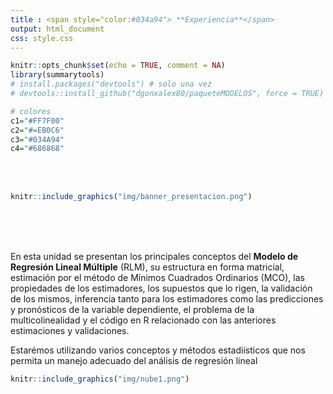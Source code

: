 ```yaml
---
title : <span style="color:#034a94"> **Experiencia**</span>
output: html_document
css: style.css
---
```



```r
knitr::opts_chunk$set(echo = TRUE, comment = NA)
library(summarytools)
# install.packages("devtools") # solo una vez
# devtools::install_github("dgonxalex80/paqueteMODELOS", force = TRUE)

# colores
c1="#FF7F00"
c2="#=EB0C6"
c3="#034A94"
c4="#686868"

```

</br></br>

```r
knitr::include_graphics("img/banner_presentacion.png")
```

<!-- # <span style="color:#034a94">**Introducción**</span> -->

</br></br></br>

En esta unidad se presentan los principales conceptos del **Modelo de Regresión Lineal Múltiple** (RLM), su estructura en forma matricial, estimación por el método de Mínimos Cuadrados Ordinarios (MCO), las propiedades de los estimadores, los supuestos que lo rigen, la validación de los mismos, inferencia tanto para los estimadores como las predicciones y pronósticos de la variable dependiente, el problema de la multicolinealidad y el código en R relacionado con las anteriores estimaciones y validaciones.


Estarémos utilizando varios conceptos y métodos estadiísticos que nos permita un manejo adecuado del análisis de regresión lineal


```r
knitr::include_graphics("img/nube1.png")
```